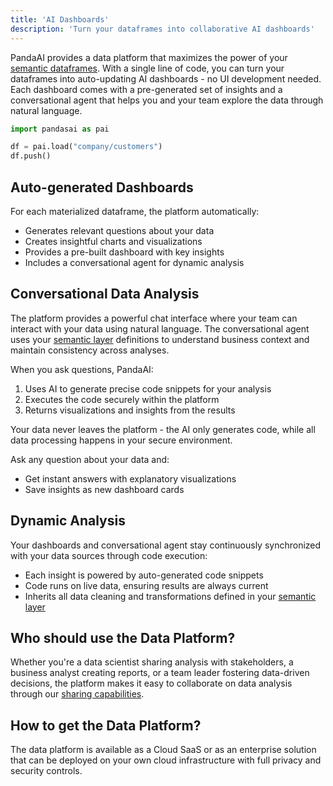 ```yaml
---
title: 'AI Dashboards'
description: 'Turn your dataframes into collaborative AI dashboards'
---
```


PandaAI provides a data platform that maximizes the power of your [semantic dataframes](/dataframes). 
With a single line of code, you can turn your dataframes into auto-updating AI dashboards - no UI development needed.
Each dashboard comes with a pre-generated set of insights and a conversational agent that helps you and your team explore the data through natural language.

```python
import pandasai as pai

df = pai.load("company/customers")
df.push()
```

## Auto-generated Dashboards

For each materialized dataframe, the platform automatically:
- Generates relevant questions about your data
- Creates insightful charts and visualizations
- Provides a pre-built dashboard with key insights
- Includes a conversational agent for dynamic analysis

## Conversational Data Analysis

The platform provides a powerful chat interface where your team can interact with your data using natural language. 
The conversational agent uses your [semantic layer](/semantic-layer) definitions to understand business context and maintain consistency across analyses.

When you ask questions, PandaAI:
1. Uses AI to generate precise code snippets for your analysis
2. Executes the code securely within the platform
3. Returns visualizations and insights from the results

Your data never leaves the platform - the AI only generates code, while all data processing happens in your secure environment.

Ask any question about your data and:
- Get instant answers with explanatory visualizations
- Save insights as new dashboard cards

## Dynamic Analysis

Your dashboards and conversational agent stay continuously synchronized with your data sources through code execution:
- Each insight is powered by auto-generated code snippets
- Code runs on live data, ensuring results are always current
- Inherits all data cleaning and transformations defined in your [semantic layer](/semantic-layer)

## Who should use the Data Platform?
Whether you're a data scientist sharing analysis with stakeholders, a business analyst creating reports, or a team leader fostering data-driven decisions, the platform makes it easy to collaborate on data analysis through our [sharing capabilities](/share-dataframes).

## How to get the Data Platform?
The data platform is available as a Cloud SaaS or as an enterprise solution that can be deployed on your own cloud infrastructure with full privacy and security controls.
